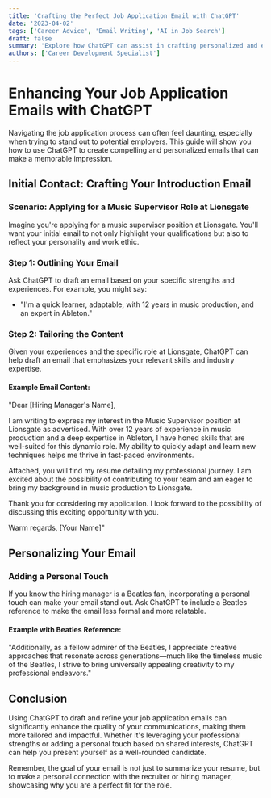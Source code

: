 ```yaml
---
title: 'Crafting the Perfect Job Application Email with ChatGPT'
date: '2023-04-02'
tags: ['Career Advice', 'Email Writing', 'AI in Job Search']
draft: false
summary: 'Explore how ChatGPT can assist in crafting personalized and effective emails to potential employers, enhancing your job application process.'
authors: ['Career Development Specialist']
---
```


# Enhancing Your Job Application Emails with ChatGPT

Navigating the job application process can often feel daunting, especially when trying to stand out to potential employers. This guide will show you how to use ChatGPT to create compelling and personalized emails that can make a memorable impression.

## Initial Contact: Crafting Your Introduction Email

### Scenario: Applying for a Music Supervisor Role at Lionsgate

Imagine you're applying for a music supervisor position at Lionsgate. You'll want your initial email to not only highlight your qualifications but also to reflect your personality and work ethic.

### Step 1: Outlining Your Email

Ask ChatGPT to draft an email based on your specific strengths and experiences. For example, you might say:

- "I'm a quick learner, adaptable, with 12 years in music production, and an expert in Ableton."

### Step 2: Tailoring the Content

Given your experiences and the specific role at Lionsgate, ChatGPT can help draft an email that emphasizes your relevant skills and industry expertise. 

#### Example Email Content:
"Dear [Hiring Manager's Name],

I am writing to express my interest in the Music Supervisor position at Lionsgate as advertised. With over 12 years of experience in music production and a deep expertise in Ableton, I have honed skills that are well-suited for this dynamic role. My ability to quickly adapt and learn new techniques helps me thrive in fast-paced environments.

Attached, you will find my resume detailing my professional journey. I am excited about the possibility of contributing to your team and am eager to bring my background in music production to Lionsgate.

Thank you for considering my application. I look forward to the possibility of discussing this exciting opportunity with you.

Warm regards,
[Your Name]"

## Personalizing Your Email

### Adding a Personal Touch

If you know the hiring manager is a Beatles fan, incorporating a personal touch can make your email stand out. Ask ChatGPT to include a Beatles reference to make the email less formal and more relatable.

#### Example with Beatles Reference:
"Additionally, as a fellow admirer of the Beatles, I appreciate creative approaches that resonate across generations—much like the timeless music of the Beatles, I strive to bring universally appealing creativity to my professional endeavors."

## Conclusion

Using ChatGPT to draft and refine your job application emails can significantly enhance the quality of your communications, making them more tailored and impactful. Whether it's leveraging your professional strengths or adding a personal touch based on shared interests, ChatGPT can help you present yourself as a well-rounded candidate.

Remember, the goal of your email is not just to summarize your resume, but to make a personal connection with the recruiter or hiring manager, showcasing why you are a perfect fit for the role.
